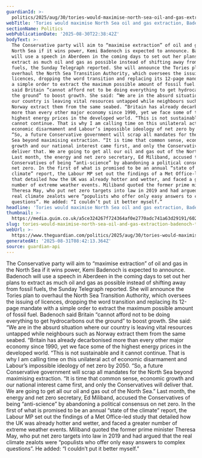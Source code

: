 ```yaml
---
guardianId: >-
  politics/2025/aug/30/tories-would-maximise-north-sea-oil-and-gas-extraction-badenoch-expected-to-say
webTitle: 'Tories would maximise North Sea oil and gas extraction, Badenoch to say'
sectionName: Politics
webPublicationDate: '2025-08-30T22:38:42Z'
bodyText: >-
  The Conservative party will aim to “maximise extraction” of oil and gas in the
  North Sea if it wins power, Kemi Badenoch is expected to announce. Badenoch
  will use a speech in Aberdeen in the coming days to set out her plans to
  extract as much oil and gas as possible instead of shifting away from fossil
  fuels, the Sunday Telegraph reported. She will announce the Tories plan to
  overhaul the North Sea Transition Authority, which oversees the issuing of
  licences, dropping the word transition and replacing its 12-page mandate with
  a simple order to extract the maximum possible amount of fossil fuel. Badenoch
  said Britain “cannot afford not to be doing everything to get hydrocarbons out
  the ground” to boost growth. She said: “We are in the absurd situation where
  our country is leaving vital resources untapped while neighbours such as
  Norway extract them from the same seabed. “Britain has already decarbonised
  more than every other major economy since 1990, yet we face some of the
  highest energy prices in the developed world. “This is not sustainable and it
  cannot continue. That is why I am calling time on this unilateral act of
  economic disarmament and Labour’s impossible ideology of net zero by 2050.
  “So, a future Conservative government will scrap all mandates for the North
  Sea beyond maximising extraction. “It is time that common sense, economic
  growth and our national interest came first, and only the Conservatives will
  deliver that. We are going to get all our oil and gas out of the North Sea.”
  Last month, the energy and net zero secretary, Ed Miliband, accused the
  Conservatives of being “anti-science” by abandoning a political consensus on
  net zero. In the first of what is promised to be an annual “state of the
  climate” report, the Labour MP set out the findings of a Met Office-led study
  that detailed how the UK was already hotter and wetter, and faced a greater
  number of extreme weather events. Miliband quoted the former prime minister
  Theresa May, who put net zero targets into law in 2019 and had argued that the
  real climate zealots were “populists who offer only easy answers to complex
  questions”. He added: “I couldn’t put it better myself.”
headline: 'Tories would maximise North Sea oil and gas extraction, Badenoch to say'
thumbnail: >-
  https://media.guim.co.uk/a5ce324267f724364af0e2770adc741a63d29191/602_87_3257_2606/500.jpg
slug: tories-would-maximise-north-sea-oil-and-gas-extraction-badenoch-to-say
webUrl: >-
  https://www.theguardian.com/politics/2025/aug/30/tories-would-maximise-north-sea-oil-and-gas-extraction-badenoch-expected-to-say
generatedAt: '2025-08-31T08:42:13.364Z'
source: guardian-api
---
```

The Conservative party will aim to “maximise extraction” of oil and gas in the North Sea if it wins power, Kemi Badenoch is expected to announce. Badenoch will use a speech in Aberdeen in the coming days to set out her plans to extract as much oil and gas as possible instead of shifting away from fossil fuels, the Sunday Telegraph reported. She will announce the Tories plan to overhaul the North Sea Transition Authority, which oversees the issuing of licences, dropping the word transition and replacing its 12-page mandate with a simple order to extract the maximum possible amount of fossil fuel. Badenoch said Britain “cannot afford not to be doing everything to get hydrocarbons out the ground” to boost growth. She said: “We are in the absurd situation where our country is leaving vital resources untapped while neighbours such as Norway extract them from the same seabed. “Britain has already decarbonised more than every other major economy since 1990, yet we face some of the highest energy prices in the developed world. “This is not sustainable and it cannot continue. That is why I am calling time on this unilateral act of economic disarmament and Labour’s impossible ideology of net zero by 2050. “So, a future Conservative government will scrap all mandates for the North Sea beyond maximising extraction. “It is time that common sense, economic growth and our national interest came first, and only the Conservatives will deliver that. We are going to get all our oil and gas out of the North Sea.” Last month, the energy and net zero secretary, Ed Miliband, accused the Conservatives of being “anti-science” by abandoning a political consensus on net zero. In the first of what is promised to be an annual “state of the climate” report, the Labour MP set out the findings of a Met Office-led study that detailed how the UK was already hotter and wetter, and faced a greater number of extreme weather events. Miliband quoted the former prime minister Theresa May, who put net zero targets into law in 2019 and had argued that the real climate zealots were “populists who offer only easy answers to complex questions”. He added: “I couldn’t put it better myself.”
